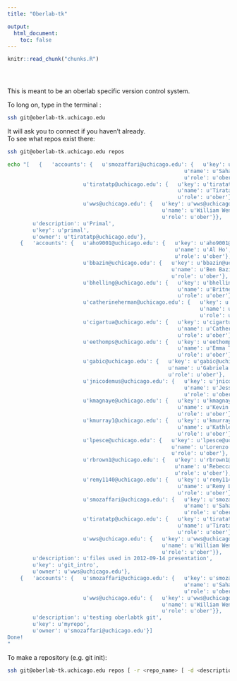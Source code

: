 ```yaml
---
title: "Oberlab-tk"

output: 
  html_document:
    toc: false
---
```


<!-- The file analysis/chunks.R contains chunks that define default settings
shared across the workflowr files. -->
```r
knitr::read_chunk("chunks.R")
```

<!-- Update knitr chunk options -->
```r
```

<!-- Insert the date the file was last updated -->
```r
```

<!-- Insert the code version (Git commit SHA1) if Git repository exists and R
 package git2r is installed -->
```r
```

<!-- Add your analysis here -->

This is meant to be an oberlab specific version control system. 

To long on, type in the terminal :
```bash
ssh git@oberlab-tk.uchicago.edu
```

It will ask you to connect if you haven't already.  
To see what repos exist there:  
```bash
ssh git@oberlab-tk.uchicago.edu repos
```

```bash
echo "[   {   'accounts': {   u'smozaffari@uchicago.edu': {   u'key': u'smozaffari@uchicago.edu',
                                                        u'name': u'Sahar Mozafarri',
                                                        u'role': u'ober'},
                        u'tiratatp@uchicago.edu': {   u'key': u'tiratatp@uchicago.edu',
                                                      u'name': u'Tiratat Patana Anake',
                                                      u'role': u'ober'},
                        u'wws@uchicago.edu': {   u'key': u'wws@uchicago.edu',
                                                 u'name': u'William Wentworth-Sheilds',
                                                 u'role': u'ober'}},
        u'description': u'Primal',
        u'key': u'primal',
        u'owner': u'tiratatp@uchicago.edu'},
    {   'accounts': {   u'aho9001@uchicago.edu': {   u'key': u'aho9001@uchicago.edu',
                                                     u'name': u'Al Ho',
                                                     u'role': u'ober'},
                        u'bbazin@uchicago.edu': {   u'key': u'bbazin@uchicago.edu',
                                                    u'name': u'Ben Bazin',
                                                    u'role': u'ober'},
                        u'bhelling@uchicago.edu': {   u'key': u'bhelling@uchicago.edu',
                                                      u'name': u'Britney Helling',
                                                      u'role': u'ober'},
                        u'catherineherman@uchicago.edu': {   u'key': u'catherineherman@uchicago.edu',
                                                             u'name': u'Catherine Stanhope',
                                                             u'role': u'ober'},
                        u'cigartua@uchicago.edu': {   u'key': u'cigartua@uchicago.edu',
                                                      u'name': u'Catherine Igartua',
                                                      u'role': u'ober'},
                        u'eethomps@uchicago.edu': {   u'key': u'eethomps@uchicago.edu',
                                                      u'name': u'Emma Thompson',
                                                      u'role': u'ober'},
                        u'gabic@uchicago.edu': {   u'key': u'gabic@uchicago.edu',
                                                   u'name': u'Gabriela Cipriano',
                                                   u'role': u'ober'},
                        u'jnicodemus@uchicago.edu': {   u'key': u'jnicodemus@uchicago.edu',
                                                        u'name': u'Jessie Nicodemus Johnson',
                                                        u'role': u'ober'},
                        u'kmagnaye@uchicago.edu': {   u'key': u'kmagnaye@uchicago.edu',
                                                      u'name': u'Kevin Magnaye',
                                                      u'role': u'ober'},
                        u'kmurray1@uchicago.edu': {   u'key': u'kmurray1@uchicago.edu',
                                                      u'name': u'Kathleen Murray',
                                                      u'role': u'ober'},
                        u'lpesce@uchicago.edu': {   u'key': u'lpesce@uchicago.edu',
                                                    u'name': u'Lorenzo Pesce',
                                                    u'role': u'ober'},
                        u'rbrown1@uchicago.edu': {   u'key': u'rbrown1@uchicago.edu',
                                                     u'name': u'Rebecca Anderson',
                                                     u'role': u'ober'},
                        u'remy1140@uchicago.edu': {   u'key': u'remy1140@uchicago.edu',
                                                      u'name': u'Remy Lee',
                                                      u'role': u'ober'},
                        u'smozaffari@uchicago.edu': {   u'key': u'smozaffari@uchicago.edu',
                                                        u'name': u'Sahar Mozafarri',
                                                        u'role': u'ober'},
                        u'tiratatp@uchicago.edu': {   u'key': u'tiratatp@uchicago.edu',
                                                      u'name': u'Tiratat Patana Anake',
                                                      u'role': u'ober'},
                        u'wws@uchicago.edu': {   u'key': u'wws@uchicago.edu',
                                                 u'name': u'William Wentworth-Sheilds',
                                                 u'role': u'ober'}},
        u'description': u'files used in 2012-09-14 presentation',
        u'key': u'git_intro',
        u'owner': u'wws@uchicago.edu'},
    {   'accounts': {   u'smozaffari@uchicago.edu': {   u'key': u'smozaffari@uchicago.edu',
                                                        u'name': u'Sahar Mozafarri',
                                                        u'role': u'ober'},
                        u'wws@uchicago.edu': {   u'key': u'wws@uchicago.edu',
                                                 u'name': u'William Wentworth-Sheilds',
                                                 u'role': u'ober'}},
        u'description': u'testing oberlabtk git',
        u'key': u'myrepo',
        u'owner': u'smozaffari@uchicago.edu'}]
Done!
"
```

To make a repository (e.g. git init):   
```bash
ssh git@oberlab-tk.uchicago.edu repos [ -r <repo_name> [ -d <description> ]] [ init ]
```
